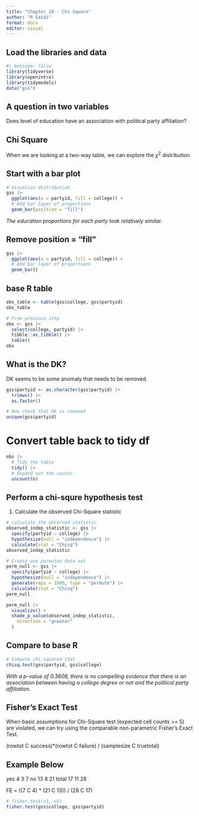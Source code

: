 ---
title: "Chapter 18 - Chi Square"
author: "R Saidi"
format: docx
editor: visual
---

## Load the libraries and data

```{r}
#| message: false
library(tidyverse)
library(openintro)
library(tidymodels)
data("gss")
```

## A question in two variables

Does level of education have an association with political party affiliation?

## Chi Square

When we are looking at a two-way table, we can explore the $\chi^2$ distribution

## Start with a bar plot

```{r}
# Visualize distribution
gss |>
  ggplot(aes(x = partyid, fill = college)) +
  # Add bar layer of proportions
  geom_bar(position = "fill")
```

*The education proportions for each party look relatively similar.*

## Remove position = "fill"

```{r}
gss |>
  ggplot(aes(x = partyid, fill = college)) +
  # Add bar layer of proportions
  geom_bar()
```

## base R table

```{r}
obs_table <- table(gss$college, gss$partyid)
obs_table
```

```{r}
# From previous step
obs <- gss |>
  select(college, partyid) |>
  tibble::as_tibble() |>
  table()
obs
```

## What is the DK?

DK seems to be some anomaly that needs to be removed.

```{r}
gss$partyid <- as.character(gss$partyid) |> 
  trimws() |> 
  as.factor() 
```

```{r}
# Now check that DK is removed
unique(gss$partyid)
```

# Convert table back to tidy df

```{r}
obs |>
  # Tidy the table
  tidy() |>
  # Expand out the counts
  uncount(n)
```

## Perform a chi-squre hypothesis test

1. Calculate the observed Chi-Square statistic

```{r}
# calculate the observed statistic
observed_indep_statistic <- gss |>
  specify(partyid ~ college) |>
  hypothesize(null = "independence") |>
  calculate(stat = "Chisq")
observed_indep_statistic
```


```{r}
# Create one permuted data set
perm_null <- gss |>
  specify(partyid ~ college) |>
  hypothesize(null = "independence") |>
  generate(reps = 1000, type = "permute") |>
  calculate(stat = "Chisq")
perm_null
```

```{r}
perm_null |>
  visualize() +
  shade_p_value(observed_indep_statistic,
    direction = "greater"
  )
```


## Compare to base R

```{r}
# Compute chi-squared stat
chisq.test(gss$partyid, gss$college)
```

*With a p-value of 0.3608, there is no compelling evidence that there is an association between having a college degree or not and the political party affiliation.*

## Fisher's Exact Test

When basic assumptions for Chi-Square test (expected cell counts \>= 5) are violated, we can try using the comparable non-parametric Fisher's Exact Test.

(rowtot C success)\*(rowtot C failure) / (samplesize C truetotal)

## Example Below


yes 4 3 7 no 13 8 21 total 17 11 28

FE = ((7 C 4) \* (21 C 13)) / (28 C 17)

```{r}
# fisher.test(v1, v2)
fisher.test(gss$college, gss$partyid)
```
